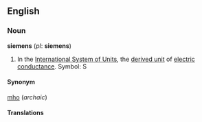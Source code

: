==English==
===Noun===
'''siemens''' (''pl'': '''siemens''')

#In the [[International System of Units]], the [[derived unit]] of [[electric conductance]].  Symbol: S

====Synonym====
[[mho]] (''archaic'')

====Translations====